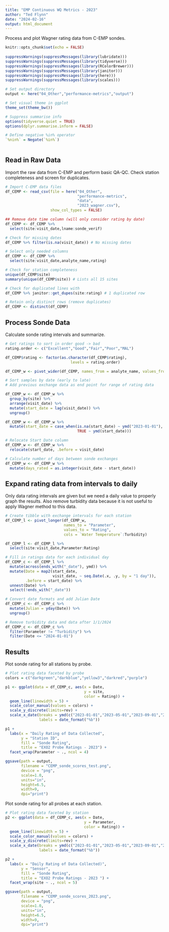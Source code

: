 ```yaml
---
title: "EMP Continuous WQ Metrics - 2023"
author: "Ted Flynn"
date: "2024-02-16"
output: html_document
---
```

Process and plot Wagner rating data from C-EMP sondes.

```r
knitr::opts_chunk$set(echo = FALSE)
                      
suppressWarnings(suppressMessages(library(lubridate)))
suppressWarnings(suppressMessages(library(tidyverse)))
suppressWarnings(suppressMessages(library(RColorBrewer)))
suppressWarnings(suppressMessages(library(janitor)))
suppressWarnings(suppressMessages(library(here)))
suppressWarnings(suppressMessages(library(scales)))

# Set output directory 
output <- here("04_Other","performance-metrics","output")

# Set visual theme in ggplot
theme_set(theme_bw())

# Suppress summarise info
options(tidyverse.quiet = TRUE)
options(dplyr.summarise.inform = FALSE)

# Define negative %in% operator
`%nin%` = Negate(`%in%`)
                      
```

## Read in Raw Data
Import the raw data from C-EMP and perform basic QA-QC. Check station 
completeness and screen for duplicates.

```r
# Import C-EMP data files 
df_CEMP <- read_csv(file = here("04_Other",
                                "performance-metrics",
                                "data",
                                "2023_wagner.csv"),
                    show_col_types = FALSE)

## Remove date time column (will only consider rating by date)
df_CEMP <- df_CEMP %>% 
  select(site:visit_date,lname:sonde_verif) 

# Check for missing dates
df_CEMP %>% filter(is.na(visit_date)) # No missing dates

# Select only needed columns
df_CEMP <- df_CEMP %>% 
  select(site:visit_date,analyte_name,rating)

# Check for station completeness
unique(df_CEMP$site)
summary(unique(df_CEMP$site)) # Lists all 15 sites

# Check for duplicated lines with 
df_CEMP %>% janitor::get_dupes(site:rating) # 1 duplicated row

# Retain only distinct rows (remove duplicates)
df_CEMP <- distinct(df_CEMP)


```

## Process Sonde Data
Calculate sonde rating intervals and summarize.

```r
# Get ratings to sort in order good -> bad
rating.order <- c("Excellent","Good","Fair","Poor","MAL")

df_CEMP$rating <- factor(as.character(df_CEMP$rating), 
                             levels = rating.order)

df_CEMP_w <- pivot_wider(df_CEMP, names_from = analyte_name, values_from = rating)

# Sort samples by date (early to late)
# Add previous exchange data as end point for range of rating data

df_CEMP_w <- df_CEMP_w %>% 
  group_by(site) %>% 
  arrange(visit_date) %>% 
  mutate(start_date = lag(visit_date)) %>%
  ungroup()

df_CEMP_w <- df_CEMP_w %>% 
  mutate(start_date = case_when(is.na(start_date) ~ ymd("2023-01-01"),
                                TRUE ~ ymd(start_date)))

# Relocate Start Date column
df_CEMP_w <- df_CEMP_w %>% 
  relocate(start_date, .before = visit_date)

# Calculate number of days between sonde exchanges
df_CEMP_w <- df_CEMP_w %>%
  mutate(days_rated = as.integer(visit_date - start_date))


```

## Expand rating data from intervals to daily
Only data rating intervals are given but we need a daily value to properly
graph the results. Also remove turbidity data because it is not useful
to apply Wagner method to this data.
```r
# Create tibble with exchange intervals for each station
df_CEMP_l <- pivot_longer(df_CEMP_w, 
                          names_to = "Parameter", 
                          values_to = "Rating",
                          cols = `Water Temperature`:Turbidity)

df_CEMP_l <- df_CEMP_l %>% 
  select(site:visit_date,Parameter:Rating)

# Fill in ratings data for each individual day
df_CEMP_c <- df_CEMP_l %>% 
  mutate(across(ends_with("_date"), ymd)) %>% 
  mutate(Date = map2(start_date, 
                     visit_date, ~ seq.Date(.x, .y, by = "1 day")), 
         .before = start_date) %>% 
  unnest(Date) %>% 
  select(!ends_with("_date"))

# Convert date formats and add Julian Date
df_CEMP_c <- df_CEMP_c %>% 
  mutate(Julian = yday(Date)) %>% 
  ungroup()

# Remove turbidity data and data after 1/1/2024
df_CEMP_c <- df_CEMP_c %>% 
  filter(Parameter != "Turbidity") %>% 
  filter(Date <= "2024-01-01")

```

## Results
Plot sonde rating for all stations by probe.

```r
# Plot rating data faceted by probe
colors = c("darkgreen","darkblue","yellow3","darkred","purple")

p1 <- ggplot(data = df_CEMP_c, aes(x = Date,
                                   y = site,
                                   color = Rating)) +
  geom_line(linewidth = 5) +
  scale_color_manual(values = colors) + 
  scale_y_discrete(limits=rev) +
  scale_x_date(breaks = ymd(c("2023-01-01","2023-05-01","2023-09-01","2024-01-01")),
               labels = date_format("%b"))

p1 +
  labs(x = "Daily Rating of Data Collected",
       y = "Station ID",
       fill = "Sonde Rating",
       title = "EXO2 Probe Ratings - 2023") +
  facet_wrap(Parameter ~ ., ncol = 4)

ggsave(path = output,
       filename = "CEMP_sonde_scores_test.png", 
       device = "png",
       scale=1.0, 
       units="in",
       height=6.5,
       width=9, 
       dpi="print")
```

Plot sonde rating for all probes at each station.

```r
# Plot rating data faceted by station
p2 <- ggplot(data = df_CEMP_c, aes(x = Date,
                                   y = Parameter,
                                   color = Rating)) +
  geom_line(linewidth = 5) +
  scale_color_manual(values = colors) + 
  scale_y_discrete(limits=rev) +
  scale_x_date(breaks = ymd(c("2023-01-01","2023-05-01","2023-09-01","2024-01-01")),
               labels = date_format("%b"))

p2 +
  labs(x = "Daily Rating of Data Collected)",
       y = "Sensor",
       fill = "Sonde Rating",
       title = "EXO2 Probe Ratings - 2023 ") +
  facet_wrap(site ~ ., ncol = 5)

ggsave(path = output,
       filename = "CEMP_sonde_scores_2023.png", 
       device = "png",
       scale=1.0, 
       units="in",
       height=6.5,
       width=9, 
       dpi="print")
```


